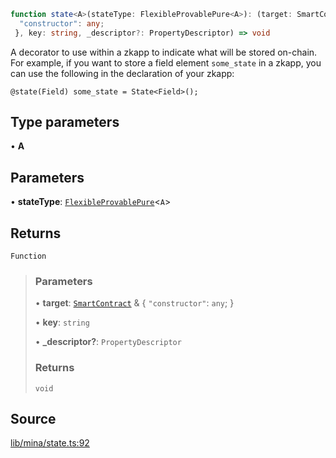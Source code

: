 ```ts
function state<A>(stateType: FlexibleProvablePure<A>): (target: SmartContract & {
  "constructor": any;
 }, key: string, _descriptor?: PropertyDescriptor) => void
```

A decorator to use within a zkapp to indicate what will be stored on-chain.
For example, if you want to store a field element `some_state` in a zkapp,
you can use the following in the declaration of your zkapp:

```
@state(Field) some_state = State<Field>();
```

## Type parameters

• **A**

## Parameters

• **stateType**: [`FlexibleProvablePure`](../type-aliases/FlexibleProvablePure.mdx)\<`A`\>

## Returns

`Function`

> ### Parameters
>
> • **target**: [`SmartContract`](../classes/SmartContract.mdx) & \{
> `"constructor"`: `any`;
> \}
>
> • **key**: `string`
>
> • **\_descriptor?**: `PropertyDescriptor`
>
> ### Returns
>
> `void`
>

## Source

[lib/mina/state.ts:92](https://github.com/o1-labs/o1js/blob/72b8e2c2b9aaba4b5c12257bdd63dfe2676a3d99/src/lib/mina/state.ts#L92)
